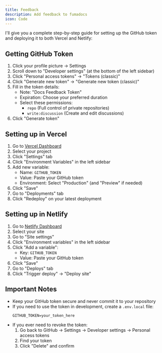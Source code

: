 ```yaml
---
title: Feedback
description: Add feedback to fumadocs
icon: Code 
---
```


I'll give you a complete step-by-step guide for setting up the GitHub token and deploying it to both Vercel and Netlify:

## Getting GitHub Token
1. Click your profile picture → Settings
2. Scroll down to "Developer settings" (at the bottom of the left sidebar)
3. Click "Personal access tokens" → "Tokens (classic)"
4. Click "Generate new token" → "Generate new token (classic)"
5. Fill in the token details:
   - Note: "Docs Feedback Token"
   - Expiration: Choose your preferred duration
   - Select these permissions:
     - `repo` (Full control of private repositories)
     - `write:discussion` (Create and edit discussions)
6. Click "Generate token"

## Setting up in Vercel
1. Go to [Vercel Dashboard](https://vercel.com/dashboard)
2. Select your project
3. Click "Settings" tab
4. Click "Environment Variables" in the left sidebar
5. Add new variable:
   - Name: `GITHUB_TOKEN`
   - Value: Paste your GitHub token
   - Environment: Select "Production" (and "Preview" if needed)
6. Click "Save"
7. Go to "Deployments" tab
8. Click "Redeploy" on your latest deployment

## Setting up in Netlify
1. Go to [Netlify Dashboard](https://app.netlify.com)
2. Select your site
3. Go to "Site settings"
4. Click "Environment variables" in the left sidebar
5. Click "Add a variable":
   - Key: `GITHUB_TOKEN`
   - Value: Paste your GitHub token
6. Click "Save"
7. Go to "Deploys" tab
8. Click "Trigger deploy" → "Deploy site"


## Important Notes
- Keep your GitHub token secure and never commit it to your repository
- If you need to use the token in development, create a `.env.local` file:
  ```
  GITHUB_TOKEN=your_token_here
  ```
- If you ever need to revoke the token:
  1. Go back to GitHub → Settings → Developer settings → Personal access tokens
  2. Find your token
  3. Click "Delete" and confirm
